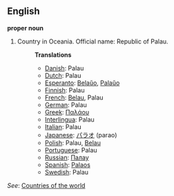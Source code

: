 ==English==

'''proper noun'''

# Country in Oceania. Official name: Republic of Palau.
#:'''Translations'''
#:*[[Danish]]: Palau
#:*[[Dutch]]: Palau
#:*[[Esperanto]]: [[Belaŭo]], [[Palaŭo]]
#:*[[Finnish]]: Palau
#:*[[French]]: [[Belau]], Palau
#:*[[German]]: Palau
#:*[[Greek]]: [[Παλάου]]
#:*[[Interlingua]]: Palau
#:*[[Italian]]: Palau
#:*[[Japanese]]: [[パラオ]] (parao)
#:*[[Polish]]: Palau, [[Belau]]
#:*[[Portuguese]]: Palau
#:*[[Russian]]: [[Палау]]
#:*[[Spanish]]: [[Palaos]]
#:*[[Swedish]]: Palau

''See'': [[Countries of the world]]